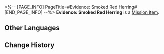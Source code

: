 <%-- [PAGE_INFO]
PageTitle=#Evidence: Smoked Red Herring#
[END_PAGE_INFO] --%>
{{Item Infobox
|id          = 140350
|image       = Item Evidence- Smoked Red Herring.png
|type        = Mission Item
|invCategory = Missions
|rarity      = 3
|effect      = 
|description = This "evidence" is obviously something comical Sparkle made. To avoid you thinking that you wasted time investigating this useless evidence, here's a recipe &mdash;<br />Smoke the red herring (or any other type of preserved fish) until it turns golden on both sides. Place it into a dish, remove all bones, then crush the meat. Add raw eggs into the frying pan and fry it until well done, then add vegetables you like and fry that too. Then, add in the crushed smoked red herring and day-old rice. Add some salt (be very careful with how much you put in! There's already preserved fish in it!), stir-fry evenly, then plate.<br />And voila! Here's a Smoked Red Herring Fried Rice.<br />You're welcome.
}}
'''Evidence: Smoked Red Herring''' is a [[Mission Item]].

==Other Languages==
{{Other Languages
|en   = Evidence: Smoked Red Herring
|zhs  = 证物：烟熏红鲱鱼
|zht  = 證物：煙燻紅鯡魚
|ja   = 証拠品：燻製ニシン
|ko   = 증거물: 레드 헤링 구이
|es   = Prueba: arenque rojo ahumado
|fr   = Preuve : Hareng rouge fumé
|ru   = Улика: копчёная селёдка
|th   = หลักฐาน: ปลาแฮร์ริ่งสีแดงรมควัน
|vi   = Vật Chứng: Cá Trích Đỏ Hun Khói
|de   = Beweisstück: Geräucherter Roter Hering
|id   = Barang Bukti: Ikan Haring Merah Asap
|pt   = Evidência: Arenque Vermelho Defumado
}}

==Change History==
{{Change History|2.0}}